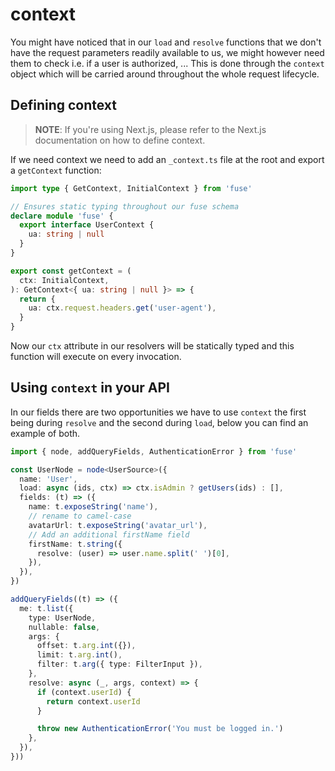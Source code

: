 
# context

You might have noticed that in our `load` and `resolve` functions that we don't have the request
parameters readily available to us, we might however need them to check i.e. if a user is authorized, ...
This is done through the `context` object which will be carried around throughout the whole request lifecycle.

## Defining context

> **NOTE**: If you're using Next.js, please refer to the Next.js documentation on how to define context.

If we need context we need to add an `_context.ts` file at the root and export a `getContext` function:

```ts
import type { GetContext, InitialContext } from 'fuse'

// Ensures static typing throughout our fuse schema
declare module 'fuse' {
  export interface UserContext {
    ua: string | null
  }
}

export const getContext = (
  ctx: InitialContext,
): GetContext<{ ua: string | null }> => {
  return {
    ua: ctx.request.headers.get('user-agent'),
  }
}
```

Now our `ctx` attribute in our resolvers will be statically typed and this function
will execute on every invocation.


## Using `context` in your API

In our <Explain term='fields'>fields</Explain> there are two opportunities we have to use `context` the first being during `resolve` and the second during `load`,
below you can find an example of both.

```ts
import { node, addQueryFields, AuthenticationError } from 'fuse'

const UserNode = node<UserSource>({
  name: 'User',
  load: async (ids, ctx) => ctx.isAdmin ? getUsers(ids) : [],
  fields: (t) => ({
    name: t.exposeString('name'),
    // rename to camel-case
    avatarUrl: t.exposeString('avatar_url'),
    // Add an additional firstName field
    firstName: t.string({
      resolve: (user) => user.name.split(' ')[0],
    }),
  }),
})

addQueryFields((t) => ({
  me: t.list({
    type: UserNode,
    nullable: false,
    args: {
      offset: t.arg.int({}),
      limit: t.arg.int(),
      filter: t.arg({ type: FilterInput }),
    },
    resolve: async (_, args, context) => {
      if (context.userId) {
        return context.userId
      }

      throw new AuthenticationError('You must be logged in.')
    },
  }),
}))
```
